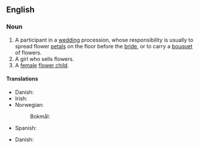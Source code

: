 ==English==

===Noun===
{{en-noun}}

# A participant in a [[wedding]] procession, whose responsibility is usually to spread flower [[petal]]s on the floor before the [[bride]], or to carry a [[bouquet]] of flowers.
# A girl who sells flowers.
# A [[female]] [[flower child]].

====Translations====
{{trans-top|participant in a wedding procession}}
* Danish: {{t|da|brudepige|c}}
* Irish: {{t|ga|cailín bláthanna|m}}
* Norwegian:
*: Bokmål: {{t|nb|blomsterpike|m|f}}
{{trans-mid}}
* Spanish: {{t|es|violetera}}
{{trans-bottom}}

{{trans-top|girl who sells flowers}}
* Danish: {{t|da|blomstersælgerske|c}}
{{trans-bottom}}

{{trans-see|florist}}

{{C|en|Marriage|Occupations|Female people}}
